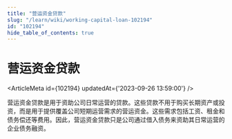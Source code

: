 ```yaml
---
title: "营运资金贷款"
slug: "/learn/wiki/working-capital-loan-102194"
id: "102194"
hide_table_of_contents: true
---
```



# 营运资金贷款

<ArticleMeta id={102194} updatedAt={'2023-09-26 13:59:00'} />
<div className='border-solid border-b border-t-0 my-4 border-[var(--ifm-color-gray-300)]' />

营运资金贷款是用于资助公司日常运营的贷款。这些贷款不用于购买长期资产或投资，而是用于提供覆盖公司短期运营需求的营运资金。这些需求包括工资、租金和债务偿还等费用。因此，营运资金贷款只是公司通过借入债务来资助其日常运营的企业债务融资。
